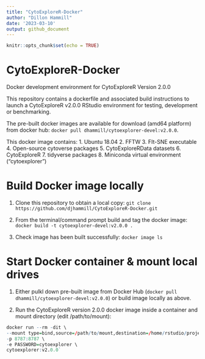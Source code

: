 ```yaml
---
title: "CytoExploreR-Docker"
author: "Dillon Hammill"
date: '2023-03-10'
output: github_document
---
```


```r
knitr::opts_chunk$set(echo = TRUE)
```

# CytoExploreR-Docker

Docker development environment for CytoExploreR Version 2.0.0

This repository contains a dockerfile and associated build instructions to launch a CytoExploreR v2.0.0 RStudio environment for testing, development or benchmarking.

The pre-built docker images are available for download (amd64 platform) from docker hub: `docker pull dhammill/cytoexplorer-devel:v2.0.0`.

This docker image contains: 1. Ubuntu 18.04 2. FFTW 3. FIt-SNE executable 4. Open-source cytoverse packages 5. CytoExploreRData datasets 6. CytoExploreR 7. tidyverse packages 8. Miniconda virtual environment ("cytoexplorer")

# Build Docker image locally

1.  Clone this repository to obtain a local copy: `git clone https://github.com/djhammill/CytoExploreR-Docker.git`

2.  From the terminal/command prompt build and tag the docker image: `docker build -t cytoexplorer-devel:v2.0.0 .`

3.  Check image has been built successfully: `docker image ls`

# Start Docker container & mount local drives

1.  Either pulkl down pre-built image from Docker Hub (`docker pull dhammill/cytoexplorer-devel:v2.0.0`) or build image locally as above.

2.  Run the CytoExploreR version 2.0.0 docker image inside a container and mount directory (edit /path/to/mount): 
```r
docker run --rm -dit \  
--mount type=bind,source=/path/to/mount,destination=/home/rstudio/project \
-p 8787:8787 \
-e PASSWORD=cytoexplorer \
cytoexplorer:v2.0.0`
```
